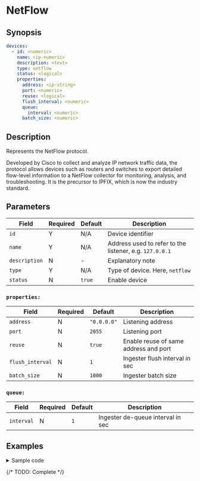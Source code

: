 # NetFlow

## Synopsis

```yaml {5}
devices:
  - id: <numeric>
    name: <ip-numeric>
    description: <text>
    type: netflow
    status: <logical>
    properties:
      address: <ip-string>
      port: <numeric>
      reuse: <logical>
      flush_interval: <numeric>
      queue:
        interval: <numeric>
      batch_size: <numeric>
```

## Description

Represents the NetFlow protocol.

Developed by Cisco to collect and analyze IP network traffic data, the protocol allows devices such as routers and switches to export detailed flow-level information to a NetFlow collector for monitoring, analysis, and troubleshooting. It is the precursor to IPFIX, which is now the industry standard.

## Parameters

|Field|Required|Default|Description|
|---|---|---|---|
|`id`|Y|N/A|Device identifier|
|`name`|Y|N/A|Address used to refer to the listener, e.g. `127.0.0.1`|
|`description`|N|-|Explanatory note|
|`type`|Y|N/A|Type of device. Here, `netflow`|
|`status`|N|`true`|Enable device|

### `properties:`

|Field|Required|Default|Description|
|---|---|---|---|
|`address`|N|`"0.0.0.0"`|Listening address|
|`port`|N|`2055`|Listening port|
|`reuse`|N|`true`|Enable reuse of same address and port|
|`flush_interval`|N|`1`|Ingester flush interval in sec|
|`batch_size`|N|`1000`|Ingester batch size|

### `queue:`

|Field|Required|Default|Description|
|---|---|---|---|
|`interval`|N|`1`|Ingester de-queue interval in sec|

## Examples

<details>
<summary>Sample code</summary>
```yaml
```
</details>

{/* TODO: Complete */}